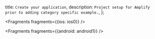   title: `Create your application`,
  description: `Project setup for Amplify prior to adding category specific example.`,
};


<Fragments fragments={{ios: ios0}} />


<Fragments fragments={{android: android1}} />